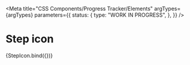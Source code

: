 
<Meta
  title="CSS Components/Progress Tracker/Elements"
  argTypes={argTypes}
  parameters={{
    status: {
      type: "WORK IN PROGRESS",
    },
  }}
/>

# Step icon

<Canvas>
  <Story name="Step icon" args={defaultArgs}>
    {StepIcon.bind({})}
  </Story>
</Canvas>

<ArgsTable story="Step icon" />

